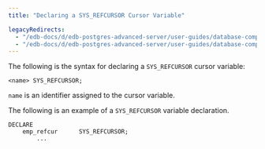 ```yaml
---
title: "Declaring a SYS_REFCURSOR Cursor Variable"

legacyRedirects:
  - "/edb-docs/d/edb-postgres-advanced-server/user-guides/database-compatibility-stored-procedural-language-guide/13/declaring_a_sys_refcursor_cursor_variable.html"
  - "/edb-docs/d/edb-postgres-advanced-server/user-guides/database-compatibility-stored-procedural-language-guide/latest/declaring_a_sys_refcursor_cursor_variable.html"
---
```


<div id="declaring_a_sys_refcursor_cursor_variable" class="registered_link"></div>

The following is the syntax for declaring a `SYS_REFCURSOR` cursor variable:

```text
<name> SYS_REFCURSOR;
```

`name` is an identifier assigned to the cursor variable.

The following is an example of a `SYS_REFCURSOR` variable declaration.

```text
DECLARE
    emp_refcur      SYS_REFCURSOR;
        ...
```
